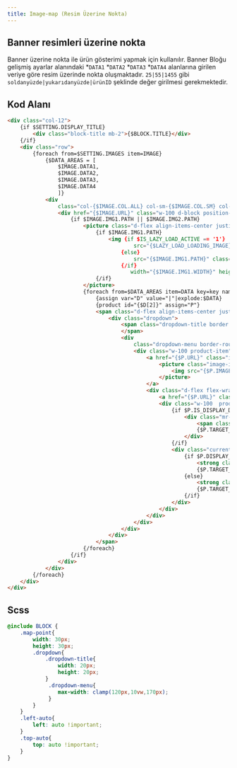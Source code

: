 ```yaml
---
title: Image-map (Resim Üzerine Nokta)
---
```

## Banner resimleri üzerine nokta


Banner üzerine nokta ile ürün gösterimi yapmak için kullanılır. 
Banner Bloğu gelişmiş ayarlar alanındaki
*<code>DATA1</code>
*<code>DATA2</code>
*<code>DATA3</code>
*<code>DATA4</code>
alanlarına girilen veriye göre resim üzerinde nokta oluşmaktadır. 
<code>25|55|1455</code> gibi <code>soldanyüzde|yukarıdanyüzde|ürünID</code>
şeklinde değer girilmesi gerekmektedir. 


## Kod Alanı
```html title="Smarty"
<div class="col-12">
    {if $SETTING.DISPLAY_TITLE}
        <div class="block-title mb-2">{$BLOCK.TITLE}</div>
    {/if}
    <div class="row">
        {foreach from=$SETTING.IMAGES item=IMAGE}
            {$DATA_AREAS = [
                $IMAGE.DATA1,
                $IMAGE.DATA2,
                $IMAGE.DATA3,
                $IMAGE.DATA4
                ]}
            <div
                class="col-{$IMAGE.COL.ALL} col-sm-{$IMAGE.COL.SM} col-md-{$IMAGE.COL.MD} col-lg-{$IMAGE.COL.LG} col-xl-{$IMAGE.COL.XL} mb-2">
                <div href="{$IMAGE.URL}" class="w-100 d-block position-relative effect-wrapper" aria-label="{$IMAGE.TITLE}">
                    {if $IMAGE.IMG1.PATH || $IMAGE.IMG2.PATH}
                        <picture class="d-flex align-items-center justify-content-center overflow-hidden">
                            {if $IMAGE.IMG1.PATH}
                                <img {if $IS_LAZY_LOAD_ACTIVE == '1'}
                                        src="{$LAZY_LOAD_LOADING_IMAGE}" data-src="{$IMAGE.IMG1.PATH}" class="lazyload w-100" loading="lazy"
                                    {else}
                                        src="{$IMAGE.IMG1.PATH}" class="w-100" 
                                    {/if}
                                       width="{$IMAGE.IMG1.WIDTH}" height="{$IMAGE.IMG1.HEIGHT}" alt="{$IMAGE.TITLE}">
                            {/if}
                        </picture>
                        {foreach from=$DATA_AREAS item=DATA key=key name=name}
                            {assign var="D" value="|"|explode:$DATA}
                            {product id="{$D[2]}" assign="P"}
                            <span class="d-flex align-items-center justify-content-center banner-description position-absolute cursor-pointer border border-circle border-white map-point" style="left:{$D[0]}%; top:{$D[1]}%;">
                                <div class="dropdown">
                                    <span class="dropdown-title border border-circle d-flex align-items-center bg-white" data-toggle="dropdown">
                                    </span>
                                    <div
                                        class="dropdown-menu border-round {if $D[0]>50} right-100 left-auto {/if} {if $D[1]>50} bottom-100 top-auto{/if}">
                                        <div class="w-100 product-item">
                                            <a href="{$P.URL}" class="image-wrapper">
                                                <picture class="image-inner">
                                                    <img src="{$P.IMAGE.SMALL}" class="" loading="lazy">
                                                </picture>
                                            </a>
                                            <div class="d-flex flex-wrap gap-1  map-product-info">
                                                <a href="{$P.URL}" class="w-100 mt-1 fw-semibold text-dark product-title">{$P.TITLE}</a>
                                                <div class="w-100  product-price-wrapper d-flex flex-wrap">
                                                    {if $P.IS_DISPLAY_DISCOUNTED_ACTIVE == 1}
                                                        <div class="mr-1 product-discounted-price text-delete {if $P.DISCOUNT_PERCENT <= 0}d-none{/if}">
                                                            <span class="product-price-not-discounted">{vat price=$P.PRICE_NOT_DISCOUNTED vat=$P.VAT}</span>
                                                            {$P.TARGET_CURRENCY}
                                                        </div>
                                                    {/if}
                                                    <div class="current-price">
                                                        {if $P.DISPLAY_VAT === "1"}
                                                            <strong class="fw-black product-price">{vat price=$P.PRICE_SELL vat=$P.VAT}</strong>
                                                            {$P.TARGET_CURRENCY}
                                                        {else}
                                                            <strong class="fw-black product-price-not-vat">{format price=$P.PRICE_SELL}</strong>
                                                            {$P.TARGET_CURRENCY} <i class="ti-plus"></i> {#vat#}
                                                        {/if}
                                                    </div>
                                                </div>
                                            </div>
                                        </div>
                                    </div>
                                </div>
                            </span>
                        {/foreach}
                    {/if}
                </div>
            </div>
        {/foreach}
    </div>
</div>
```
## Scss
```scss title="scss"
@include BLOCK {
    .map-point{
        width: 30px;
        height: 30px;
        .dropdown{
            .dropdown-title{
                width: 20px;
                height: 20px;
            }
             .dropdown-menu{
                max-width: clamp(120px,10vw,170px);
             }
        }
    }
    .left-auto{
        left: auto !important;
    }
    .top-auto{
        top: auto !important;
    }
}
```